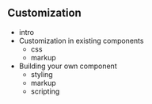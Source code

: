 ## Customization

- intro
- Customization in existing components
  - css
  - markup
- Building your own component
  - styling
  - markup
  - scripting
